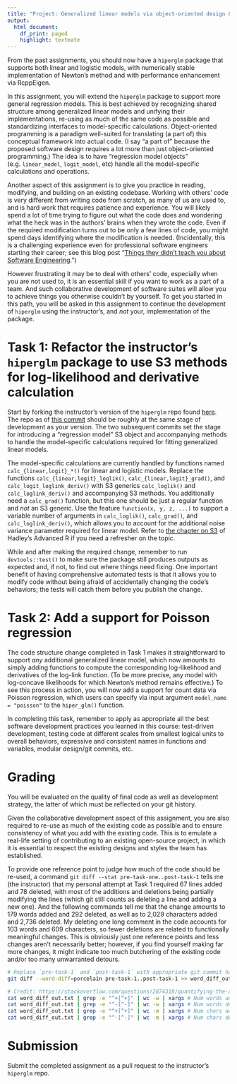 ```yaml
---
title: "Project: Generalized linear models via object-oriented design & First step into collaborative software development"
output:
  html_document:
    df_print: paged
    highlight: textmate
---
```



From the past assignments, you should now have a `hiperglm` package that supports both linear and logistic models, with numerically stable implementation of Newton's method and with performance enhancement via RcppEigen. 

In this assignment, you will extend the `hiperglm` package to support more general regression models.
This is best achieved by recognizing shared structure among generalized linear models and unifying their implementations, re-using as much of the same code as possible and standardizing interfaces to model-specific calculations.
Object-oriented programming is a paradigm well-suited for translating (a part of) this conceptual framework into actual code.
(I say "a part of" because the proposed software design requires a lot more than just object-oriented programming.)
The idea is to have "regression model objects" (e.g. `linear_model`, `logit_model`, etc) handle all the model-specific calculations and operations.

Another aspect of this assignment is to give you practice in reading, modifying, and building on an existing codebase.
Working with others' code is very different from writing code from scratch, as many of us are used to, and is hard work that requires patience and experience.
You will likely spend a lot of time trying to figure out what the code does and wondering what the heck was in the authors' brains when they wrote the code.
Even if the required modification turns out to be only a few lines of code, you might spend days identifying where the modification is needed.
(Incidentally, this is a challenging experience even for professional software engineers starting their career; see this blog post "[Things they didn’t teach you about Software Engineering](https://vadimkravcenko.com/shorts/things-they-didnt-teach-you/#h-you-rarely-write-something-from-scratch).")

However frustrating it may be to deal with others' code, especially when you are not used to, it is an essential skill if you want to work as a part of a team.
And such collaborative development of software suites will allow you to achieve things you otherwise couldn't by yourself.
To get you started in this path, you will be asked in this assignment to continue the development of `hiperglm` using the instructor's, and _not_ your, implementation of the package.  


# Task 1: Refactor the instructor's `hiperglm` package to use S3 methods for log-likelihood and derivative calculation

Start by forking the instructor's version of the `hiperglm` repo found [here](https://github.com/aki-nishimura/hiperglm).
The repo as of [this commit](https://github.com/aki-nishimura/hiperglm/tree/logit-model-eigen-cleaned) should be roughly at the same stage of development as your version.
The two subsequent commits set the stage for introducing a "regression model" S3 object and accompanying methods to handle the model-specific calculations required for fitting generalized linear models.

The model-specific calculations are currently handled by functions named `calc_{linear,logit}_*()` for linear and logistic models.
Replace the functions `calc_{linear,logit}_loglik()`, `calc_{linear,logit}_grad()`, and `calc_logit_loglink_deriv()` with S3 generics `calc_loglik()` and `calc_loglink_deriv()` and accompanying S3 methods.
You additionally need a `calc_grad()` function, but this one should be just a regular function and _not_ an S3 generic.
Use the feature `function(x, y, z, ...)` to support a variable number of arguments in `calc_loglik()`, `calc_grad()`, and  `calc_loglink_deriv()`, which allows you to account for the additional noise variance parameter required for linear model. 
Refer to [the chapter on S3](https://adv-r.hadley.nz/s3.html) of Hadley's Advanced R if you need a refresher on the topic.

While and after making the required change, remember to run `devtools::test()` to make sure the package still produces outputs as expected and, if not, to find out where things need fixing.
One important benefit of having comprehensive automated tests is that it allows you to modify code without being afraid of accidentally changing the code's behaviors; the tests will catch them before you publish the change.


# Task 2: Add a support for Poisson regression

The code structure change completed in Task 1 makes it straightforward to support _any_ additional generalized linear model, which now amounts to simply adding functions to compute the corresponding log-likelihood and derivatives of the log-link function.
(To be more precise, any model with log-concave likelihoods for which Newton's method remains effective.)
To see this process in action, you will now add a support for count data via Poisson regression, which users can specify via input argument `model_name = "poisson"` to the `hiper_glm()` function.

In completing this task, remember to apply as appropriate all the best software development practices you learned in this course: 
test-driven development, testing code at different scales from smallest logical units to overall behaviors, expressive and consistent names in functions and variables, modular design/git commits, etc.


# Grading

You will be evaluated on the quality of final code as well as development strategy, the latter of which must be reflected on your git history.

Given the collaborative development aspect of this assignment, you are also required to re-use as much of the existing code as possible and to ensure consistency of what you add with the existing code.
This is to emulate a real-life setting of contributing to an existing open-source project, in which it is essential to respect the existing designs and styles the team has established.

To provide one reference point to judge how much of the code should be re-used, a command `git diff --stat pre-task-one..post-task-1` tells me (the instructor) that my personal attempt at Task 1 required 67 lines added and 78 deleted, with most of the additions and deletions being partially modifying the lines (which git still counts as deleting a line and adding a new one).
And the following commands tell me that the change amounts to 179 words added and 292 deleted, as well as to 2,029 characters added and 2,736 deleted.
My deleting one long comment in the code accounts for 103 words and 609 characters, so fewer deletions are related to functionally meaningful changes.
This is obviously just one reference points and less changes aren't necessarily better;
however, if you find yourself making far more changes, it might indicate too much butchering of the existing code and/or too many unwarranted detours.

```bash
# Replace `pre-task-1` and `post-task-1` with appropriate git commit hashes
git diff --word-diff=porcelain pre-task-1..post-task-1 >> word_diff_out.txt

# Credit: https://stackoverflow.com/questions/2874318/quantifying-the-amount-of-change-in-a-git-diff
cat word_diff_out.txt | grep -e "^+[^+]" | wc -w | xargs # Num words added
cat word_diff_out.txt | grep -e "^-[^-]" | wc -w | xargs # Num words deleted
cat word_diff_out.txt | grep -e "^+[^+]" | wc -m | xargs # Num chars added
cat word_diff_out.txt | grep -e "^-[^-]" | wc -m | xargs # Num chars deleted
```


# Submission

Submit the completed assignment as a pull request to the instructor's `hiperglm` repo.
